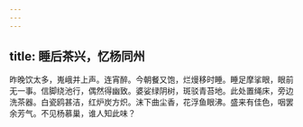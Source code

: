```yaml
---
---
---
```

title: 睡后茶兴，忆杨同州
---



昨晚饮太多，嵬峨并上声。连宵醉。今朝餐又饱，烂熳移时睡。睡足摩挲眼，眼前无一事。信脚绕池行，偶然得幽致。婆娑绿阴树，斑驳青苔地。此处置绳床，旁边洗茶器。白瓷鸥甚洁，红炉炭方炽。沫下曲尘香，花浮鱼眼沸。盛来有佳色，咽罢余芳气。不见杨慕巢，谁人知此味？